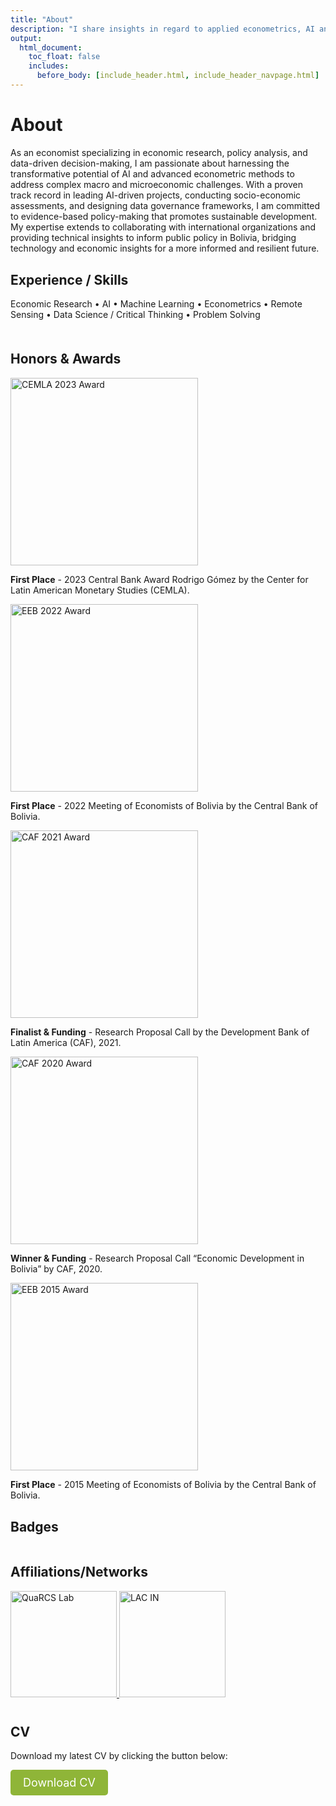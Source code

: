 ```yaml
---
title: "About"
description: "I share insights in regard to applied econometrics, AI and data science for data-driven economics."
output:
  html_document:
    toc_float: false
    includes:
      before_body: [include_header.html, include_header_navpage.html]
---
```


<!-- Google tag (gtag.js) -->
<script async src="https://www.googletagmanager.com/gtag/js?id=G-F5HJ5VRY62"></script>
<script>
  window.dataLayer = window.dataLayer || [];
  function gtag(){dataLayer.push(arguments);}
  gtag('js', new Date());

  gtag('config', 'G-F5HJ5VRY62');
</script>

# About

As an economist specializing in economic research, policy analysis, and data-driven decision-making, I am passionate about harnessing the transformative potential of AI and advanced econometric methods to address complex macro and microeconomic challenges. With a proven track record in leading AI-driven projects, conducting socio-economic assessments, and designing data governance frameworks, I am committed to evidence-based policy-making that promotes sustainable development. My expertise extends to collaborating with international organizations and providing technical insights to inform public policy in Bolivia, bridging technology and economic insights for a more informed and resilient future.


<div style="margin-bottom: 30px;"></div>  
## Experience / Skills
Economic Research • AI • Machine Learning • Econometrics • Remote Sensing • Data Science / Critical Thinking • Problem Solving




<div style="margin-bottom: 50px;"></div>  
## Honors & Awards
  <article>
    <img src="images/CEMLA2023.jpg" alt="CEMLA 2023 Award" width="300">
    <p>
      <strong>First Place</strong> - 2023 Central Bank Award Rodrigo Gómez by the Center for Latin American Monetary Studies (CEMLA).
    </p>
  </article>
  <article>
    <img src="images/15EEB.jpg" alt="EEB 2022 Award" width="300">
    <p>
      <strong>First Place</strong> - 2022 Meeting of Economists of Bolivia by the Central Bank of Bolivia.
    </p>
  </article>
  <article>
    <img src="images/caf_roads.jpg" alt="CAF 2021 Award" width="300">
    <p>
      <strong>Finalist & Funding</strong> - Research Proposal Call by the Development Bank of Latin America (CAF), 2021.
    </p>
  </article>
  <article>
    <img src="images/caf2019.png" alt="CAF 2020 Award" width="300">
    <p>
      <strong>Winner & Funding</strong> - Research Proposal Call "Economic Development in Bolivia" by CAF, 2020.
    </p>
  </article>
  <article>
    <img src="images/ee2015.png" alt="EEB 2015 Award" width="300">
    <p>
      <strong>First Place</strong> - 2015 Meeting of Economists of Bolivia by the Central Bank of Bolivia.
    </p>
  </article>




<div style="margin-bottom: 30px;"></div>  
## Badges
<div style="margin-bottom: 30px; display: flex; justify-content: space-between;">
  <div data-iframe-width="150" data-iframe-height="270" data-share-badge-id="1ecb82e6-a19e-4e0f-af9d-9938734efe69" data-share-badge-host="https://www.credly.com"></div>
  <script type="text/javascript" async src="//cdn.credly.com/assets/utilities/embed.js"></script>
</div>


## Affiliations/Networks

<div data-share-badge-host="https://quarcs-lab.org/">
  <a href="https://quarcs.netlify.app/about/">
    <img src="images/QuaRCSnetwork.png" alt="QuaRCS Lab" width="170" height="170">
  </a>
  <a href="https://www.linkedin.com/company/lac-investment-network/">
    <img src="images/LAC_in_logo.jpg" alt="LAC IN" width="170" height="170">
  </a>
</div>



<div style="margin-bottom: 40px;"></div>
## CV
  <p>
    Download my latest CV by clicking the button below:
  </p>
  <a href="docs/CV_Osmar_Bolivar(Nov2024).pdf" download="CV_Osmar_Bolivar(Nov2024).pdf" style="display: inline-block; padding: 10px 20px; background-color: #8fb538; color: white; text-decoration: none; border-radius: 5px; font-size: 18px;">Download CV</a>





